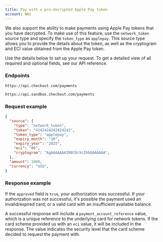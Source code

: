 ```yaml
---
title: Pay with a pre-decrypted Apple Pay token
account: NAS
---
```


We also support the ability to make payments using Apple Pay tokens that you have decrypted. To make use of this feature, use the `network_token` source type and specify the `token_type` as `applepay`. This source type allows you to provide the details about the token, as well as the cryptogram and ECI value obtained from the Apple Pay token.

Use the details below to set up your request. To get a detailed view of all required and optional fields, see our <ExternalLink href="https://api-reference.checkout.com/preview/crusoe" target="_blank">API reference</ExternalLink>.

### Endpoints

<tabs>
<tab title="Live" active>
<LineCodeWrapper type="post">

`https://api.checkout.com/payments`

</LineCodeWrapper>
</tab>
<tab title="Sandbox">
<LineCodeWrapper type="post">

`https://api.sandbox.checkout.com/payments`

</LineCodeWrapper>
</tab>
</tabs>


### Request example

```json
{
  "source": {
    "type": "network_token",
    "token": "4242424242424242",
    "token_type": "applepay",
    "expiry_month": "10",
    "expiry_year": "2025",
    "eci": "06",
    "cryptogram": "AgAAAAAAAIR8CQrXcIhbQAAAAAA",
  },
  "amount": 1000,
  "currency": "USD",
}
```

### Response example

If the `approved` field is `true`, your authorization was successful. If your authorization was not successful, it's possible the payment used an invalid/expired card, or a valid card with an insufficient available balance.

<TipBox variant="info">

  A successful response will include a `payment_account_reference` value, which is a unique reference to the underlying card for network tokens. If the card scheme provided us with an `eci` value, it will be included in the response. The value indicates the security level that the card scheme decided to request the payment with.

</TipBox>
